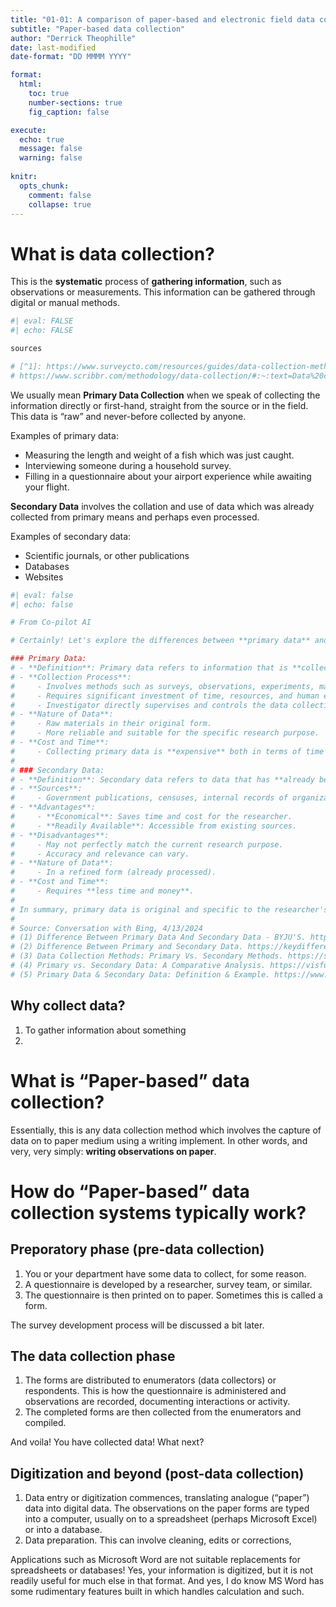 ```yaml
---
title: "01-01: A comparison of paper-based and electronic field data collection systems"
subtitle: "Paper-based data collection"
author: "Derrick Theophille"
date: last-modified
date-format: "DD MMMM YYYY"

format: 
  html:
    toc: true
    number-sections: true
    fig_caption: false

execute: 
  echo: true
  message: false
  warning: false
  
knitr: 
  opts_chunk: 
    comment: false
    collapse: true
---
```


# What is data collection?
This is the **systematic** process of **gathering information**, such as observations or measurements. This information can be gathered through digital or manual methods. 

```r
#| eval: FALSE
#| echo: FALSE 

sources

# [^1]: https://www.surveycto.com/resources/guides/data-collection-methods-guide/
# https://www.scribbr.com/methodology/data-collection/#:~:text=Data%20collection%20is%20a%20systematic%20process%20of%20gathering,knowledge%20and%20original%20insights%20into%20your%20research%20problem.
```

We usually mean **Primary Data Collection** when we speak of collecting the information directly or first-hand, straight from the source or in the field. This data is "raw" and never-before collected by anyone. 

Examples of primary data: 

- Measuring the length and weight of a fish which was just caught.
- Interviewing someone during a household survey.
- Filling in a questionnaire about your airport experience while awaiting your flight.

**Secondary Data** involves the collation and use of data which was already collected from primary means and perhaps even processed.

Examples of secondary data: 

- Scientific journals, or other publications
- Databases
- Websites


```r
#| eval: false
#| echo: false

# From Co-pilot AI

# Certainly! Let's explore the differences between **primary data** and **secondary data** in the context of research and statistical analysis:

### Primary Data:
# - **Definition**: Primary data refers to information that is **collected for the first time** by the researcher through direct efforts and personal experiences. It is also known as **raw data** or **first-hand information**.
# - **Collection Process**:
#     - Involves methods such as surveys, observations, experiments, mailed questionnaires, personal interviews, and focus groups.
#     - Requires significant investment of time, resources, and human effort.
#     - Investigator directly supervises and controls the data collection process.
# - **Nature of Data**:
#     - Raw materials in their original form.
#     - More reliable and suitable for the specific research purpose.
# - **Cost and Time**:
#     - Collecting primary data is **expensive** both in terms of time and money.
# 
# ### Secondary Data:
# - **Definition**: Secondary data refers to data that has **already been collected or produced by others** for purposes other than the current research problem.
# - **Sources**:
#     - Government publications, censuses, internal records of organizations, books, journal articles, websites, and reports.
# - **Advantages**:
#     - **Economical**: Saves time and cost for the researcher.
#     - **Readily Available**: Accessible from existing sources.
# - **Disadvantages**:
#     - May not perfectly match the current research purpose.
#     - Accuracy and relevance can vary.
# - **Nature of Data**:
#     - In a refined form (already processed).
# - **Cost and Time**:
#     - Requires **less time and money**.
# 
# In summary, primary data is original and specific to the researcher's needs, while secondary data is an analysis and interpretation of existing data collected by others. Both types have their own advantages and limitations. 📊🔍
# 
# Source: Conversation with Bing, 4/13/2024
# (1) Difference Between Primary Data And Secondary Data - BYJU'S. https://byjus.com/commerce/difference-between-primary-data-and-secondary-data/.
# (2) Difference Between Primary and Secondary Data. https://keydifferences.com/difference-between-primary-and-secondary-data.html.
# (3) Data Collection Methods: Primary Vs. Secondary Methods. https://surveypoint.ai/blog/2023/01/18/data-collection-methods-primary-vs-secondary-methods/.
# (4) Primary vs. Secondary Data: A Comparative Analysis. https://visfu.com/primary-vs-secondary-data/.
# (5) Primary Data & Secondary Data: Definition & Example. https://www.statisticshowto.com/experimental-design/primary-data-secondary/.
```

## Why collect data?

1. To gather information about something
2. 


# What is "Paper-based" data collection?

Essentially, this is any data collection method which involves the capture of data on to paper medium using a writing implement. In other words, and very, very simply: **writing observations on paper**.

# How do "Paper-based" data collection systems typically work?

## Preporatory phase (pre-data collection)
1. You or your department have some data to collect, for some reason. 
2. A questionnaire is developed by a researcher, survey team, or similar. 
3. The questionnaire is then printed on to paper. Sometimes this is called a form.

::: {.callout-note}
The survey development process will be discussed a bit later.
:::


## The data collection phase

1. The forms are distributed to enumerators (data collectors) or respondents. This is how the questionnaire is administered and observations are recorded, documenting interactions or activity.
2. The completed forms are then collected from the enumerators and compiled.

And voila! You have collected data! What next?

## Digitization and beyond (post-data collection)

1. Data entry or digitization commences, translating analogue ("paper") data into digital data. The observations on the paper forms are typed into a computer, usually on to a spreadsheet (perhaps Microsoft Excel) or into a database.
2. Data preparation. This can involve cleaning, edits or corrections, 

::: {.callout-important}
Applications such as Microsoft Word are not suitable replacements for spreadsheets or databases! Yes, your information is digitized, but it is not readily useful for much else in that format. And yes, I do know MS Word has some rudimentary features built in which handles calculation and such.
:::
